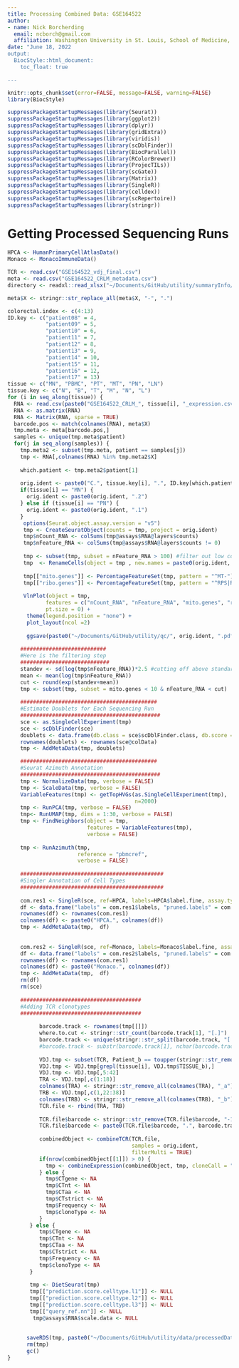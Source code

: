 ```yaml
---
title: Processing Combined Data: GSE164522
author: 
- name: Nick Borcherding
  email: ncborch@gmail.com
  affiliation: Washington University in St. Louis, School of Medicine, St. Louis, MO, USA
date: "June 18, 2022
output:
  BiocStyle::html_document:
    toc_float: true

---
```


```r
knitr::opts_chunk$set(error=FALSE, message=FALSE, warning=FALSE)
library(BiocStyle)
```

```r
suppressPackageStartupMessages(library(Seurat))
suppressPackageStartupMessages(library(ggplot2))
suppressPackageStartupMessages(library(dplyr))
suppressPackageStartupMessages(library(gridExtra))
suppressPackageStartupMessages(library(viridis))
suppressPackageStartupMessages(library(scDblFinder))
suppressPackageStartupMessages(library(BiocParallel))
suppressPackageStartupMessages(library(RColorBrewer))
suppressPackageStartupMessages(library(ProjecTILs))
suppressPackageStartupMessages(library(scGate))
suppressPackageStartupMessages(library(Matrix))
suppressPackageStartupMessages(library(SingleR))
suppressPackageStartupMessages(library(celldex))
suppressPackageStartupMessages(library(scRepertoire))
suppressPackageStartupMessages(library(stringr))
```


# Getting Processed Sequencing Runs

```r
HPCA <- HumanPrimaryCellAtlasData()
Monaco <- MonacoImmuneData()

TCR <- read.csv("GSE164522_vdj_final.csv")
meta <- read.csv("GSE164522_CRLM_metadata.csv")
directory <- readxl::read_xlsx("~/Documents/GitHub/utility/summaryInfo/sample.directory.xlsx")

meta$X <- stringr::str_replace_all(meta$X, "-", ".")

colorectal.index <- c(4:13)
ID.key <- c("patient08" = 4, 
            "patient09" = 5,
            "patient10" = 6,
            "patient11" = 7,
            "patient12" = 8, 
            "patient13" = 9,
            "patient14" = 10,
            "patient15" = 11, 
            "patient16" = 12, 
            "patient17" = 13)
tissue <- c("MN", "PBMC", "PT", "MT", "PN", "LN")
tissue.key <- c("N", "B", "T", "M", "N", "L")
for (i in seq_along(tissue)) {
  RNA <- read.csv(paste0("GSE164522_CRLM_", tissue[i], "_expression.csv"), row.names = 1)
  RNA <- as.matrix(RNA)
  RNA <- Matrix(RNA, sparse = TRUE)
  barcode.pos <- match(colnames(RNA), meta$X)
  tmp.meta <- meta[barcode.pos,]
  samples <- unique(tmp.meta$patient)
  for(j in seq_along(samples)) {
    tmp.meta2 <- subset(tmp.meta, patient == samples[j])
    tmp <- RNA[,colnames(RNA) %in% tmp.meta2$X]
    
    which.patient <- tmp.meta2$patient[1]
    
    orig.ident <- paste0("C.", tissue.key[i], ".", ID.key[which.patient])
    if(tissue[i] == "MN") {
      orig.ident <- paste0(orig.ident, ".2")
    } else if (tissue[i] == "PN") {
      orig.ident <- paste0(orig.ident, ".1")
    }
     options(Seurat.object.assay.version = "v5")
     tmp <- CreateSeuratObject(counts = tmp, project = orig.ident)
     tmp$nCount_RNA <- colSums(tmp@assays$RNA@layers$counts)
     tmp$nFeature_RNA <- colSums(tmp@assays$RNA@layers$counts != 0)
     
     tmp <- subset(tmp, subset = nFeature_RNA > 100) #filter out low count/feature cells
     tmp  <- RenameCells(object = tmp , new.names = paste0(orig.ident, "_", rownames(tmp[[]])))
      
     tmp[["mito.genes"]] <- PercentageFeatureSet(tmp, pattern = "^MT-")
     tmp[["ribo.genes"]] <- PercentageFeatureSet(tmp, pattern = "^RPS|RPL-")
    
     VlnPlot(object = tmp, 
            features = c("nCount_RNA", "nFeature_RNA", "mito.genes", "ribo.genes"), 
            pt.size = 0) + 
      theme(legend.position = "none") + 
      plot_layout(ncol =2)
      
      ggsave(paste0("~/Documents/GitHub/utility/qc/", orig.ident, ".pdf"), height = 8, width=8)
      
    ###########################
    #Here is the filtering step
    ############################
    standev <- sd(log(tmp$nFeature_RNA))*2.5 #cutting off above standard deviation of 2.5
    mean <- mean(log(tmp$nFeature_RNA))
    cut <- round(exp(standev+mean))
    tmp <- subset(tmp, subset = mito.genes < 10 & nFeature_RNA < cut)
    
    ###########################################
    #Estimate Doublets for Each Sequencing Run
    ############################################
    sce <- as.SingleCellExperiment(tmp)
    sce <- scDblFinder(sce)
    doublets <- data.frame(db.class = sce$scDblFinder.class, db.score = sce$scDblFinder.score)
    rownames(doublets) <- rownames(sce@colData)
    tmp <- AddMetaData(tmp, doublets)

    ###########################################
    #Seurat Azimuth Annotation
    ############################################
    tmp <- NormalizeData(tmp, verbose = FALSE)
    tmp <- ScaleData(tmp, verbose = FALSE)
    VariableFeatures(tmp) <- getTopHVGs(as.SingleCellExperiment(tmp), 
                                        n=2000)
    tmp <- RunPCA(tmp, verbose = FALSE)
    tmp<- RunUMAP(tmp, dims = 1:30, verbose = FALSE)
    tmp <- FindNeighbors(object = tmp, 
                         features = VariableFeatures(tmp), 
                         verbose = FALSE)
   
    tmp <- RunAzimuth(tmp, 
                      reference = "pbmcref",
                      verbose = FALSE)
      
    #############################################
    #Singler Annotation of Cell Types
    #############################################
      
    com.res1 <- SingleR(sce, ref=HPCA, labels=HPCA$label.fine, assay.type.test=1)
    df <- data.frame("labels" = com.res1$labels, "pruned.labels" = com.res1$pruned.labels)
    rownames(df) <- rownames(com.res1)
    colnames(df) <- paste0("HPCA.", colnames(df))
    tmp <- AddMetaData(tmp,  df)
  
    
    com.res2 <- SingleR(sce, ref=Monaco, labels=Monaco$label.fine, assay.type.test=1)
    df <- data.frame("labels" = com.res2$labels, "pruned.labels" = com.res2$pruned.labels)
    rownames(df) <- rownames(com.res1)
    colnames(df) <- paste0("Monaco.", colnames(df))
    tmp <- AddMetaData(tmp,  df)
    rm(df)
    rm(sce)
      
    ######################################
    #Adding TCR clonotypes
    ######################################
    
          barcode.track <- rownames(tmp[[]])
          where.to.cut <- stringr::str_count(barcode.track[1], "[.]")
          barcode.track <- unique(stringr::str_split(barcode.track, "[.]", simplify = TRUE)[,where.to.cut+1])
          #barcode.track <- substr(barcode.track[1], nchar(barcode.track[1]), nchar(barcode.track[1]))
          
          VDJ.tmp <- subset(TCR, Patient_b == toupper(stringr::str_remove(samples[j], "atient"))) 
          VDJ.tmp <- VDJ.tmp[grepl(tissue[i], VDJ.tmp$TISSUE_b),]                    
          VDJ.tmp <- VDJ.tmp[,5:42]
          TRA <- VDJ.tmp[,c(1:18)]
          colnames(TRA) <- stringr::str_remove_all(colnames(TRA), "_a")
          TRB <- VDJ.tmp[,c(1,22:38)]
          colnames(TRB) <- stringr::str_remove_all(colnames(TRB), "_b")
          TCR.file <- rbind(TRA, TRB)
          
          TCR.file$barcode <- stringr::str_remove(TCR.file$barcode, "-1")
          TCR.file$barcode <- paste0(TCR.file$barcode, ".", barcode.track)
        
          combinedObject <- combineTCR(TCR.file, 
                                       samples = orig.ident, 
                                       filterMulti = TRUE)
          if(nrow(combinedObject[[1]]) > 0) {
            tmp <- combineExpression(combinedObject, tmp, cloneCall = "aa")
          } else {
            tmp$CTgene <- NA
            tmp$CTnt <- NA
            tmp$CTaa <- NA
            tmp$CTstrict <- NA
            tmp$Frequency <- NA
            tmp$clonoType <- NA
          }
       } else {
          tmp$CTgene <- NA
          tmp$CTnt <- NA
          tmp$CTaa <- NA
          tmp$CTstrict <- NA
          tmp$Frequency <- NA
          tmp$clonoType <- NA
       }
    
       tmp <- DietSeurat(tmp)
       tmp[["prediction.score.celltype.l1"]] <- NULL
       tmp[["prediction.score.celltype.l2"]] <- NULL
       tmp[["prediction.score.celltype.l3"]] <- NULL
       tmp[["query_ref.nn"]] <- NULL
        tmp@assays$RNA$scale.data <- NULL
    
    
      saveRDS(tmp, paste0("~/Documents/GitHub/utility/data/processedData/seuratObjects/", orig.ident, ".rds"))
      rm(tmp)
      gc()
}

  

```


